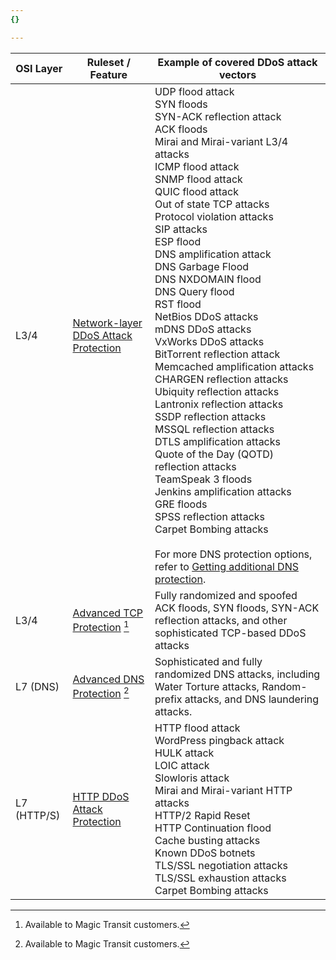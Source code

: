 ```yaml
---
{}

---
```



| OSI Layer       | Ruleset / Feature                                                                                                      | Example of covered DDoS attack vectors                                                                                                                                                                                                                                                                                                                                                                                                                                                                                                                                                            |
| --------------- | ---------------------------------------------------------------------------------------------------------------------- | ------------------------------------------------------------------------------------------------------------------------------------------------------------------------------------------------------------------------------------------------------------------------------------------------------------------------------------------------------------------------------------------------------------------------------------------------------------------------------------------------------------------------------------------------------------------------------------------------- |
| L3/4            | [Network-layer DDoS Attack Protection](/ddos-protection/managed-rulesets/network/)                                     | UDP flood attack<br/>SYN floods<br/>SYN-ACK reflection attack<br/>ACK floods<br/>Mirai and Mirai-variant L3/4 attacks<br/><GlossaryTooltip term="ICMP">ICMP</GlossaryTooltip> flood attack<br/>SNMP flood attack<br/>QUIC flood attack<br/>Out of state TCP attacks<br/>Protocol violation attacks<br/>SIP attacks<br/>ESP flood<br/>DNS amplification attack<br/>DNS Garbage Flood<br/>DNS NXDOMAIN flood<br/>DNS Query flood<br/>RST flood<br/>NetBios DDoS attacks<br/>mDNS DDoS attacks<br/>VxWorks DDoS attacks<br/>BitTorrent reflection attack<br/>Memcached amplification attacks<br/>CHARGEN reflection attacks<br/>Ubiquity reflection attacks<br/>Lantronix reflection attacks<br/>SSDP reflection attacks<br/>MSSQL reflection attacks<br/>DTLS amplification attacks<br/>Quote of the Day (QOTD) reflection attacks<br/>TeamSpeak 3 floods<br/>Jenkins amplification attacks<br/>GRE floods<br/>SPSS reflection attacks<br/>Carpet Bombing attacks<br/><br/>For more DNS protection options, refer to [Getting additional DNS protection](/ddos-protection/about/attack-coverage/#getting-additional-dns-protection). |
| L3/4            | [Advanced TCP Protection](/ddos-protection/advanced-ddos-systems/overview/advanced-tcp-protection/) [^1]               | Fully randomized and spoofed ACK floods, SYN floods, SYN-ACK reflection attacks, and other sophisticated TCP-based DDoS attacks                                                                                                                                                                                                                                                                                                                                                                                                                                                                   |
| L7 (DNS)        | [Advanced DNS Protection](/ddos-protection/advanced-ddos-systems/overview/advanced-dns-protection/) [^1]               | Sophisticated and fully randomized DNS attacks, including Water Torture attacks, Random-prefix attacks, and DNS laundering attacks.                                                                                                                                                                                                                                                                                                                                                                                                                                                               |
| L7 (HTTP/S)     | [HTTP DDoS Attack Protection](/ddos-protection/managed-rulesets/http/)                                                 | HTTP flood attack<br/>WordPress pingback attack<br/>HULK attack<br/>LOIC attack<br/>Slowloris attack<br/>Mirai and Mirai-variant HTTP attacks<br/>HTTP/2 Rapid Reset<br/>HTTP Continuation flood<br/>Cache busting attacks<br/>Known DDoS botnets<br/>TLS/SSL negotiation attacks<br/>TLS/SSL exhaustion attacks<br/>Carpet Bombing attacks<br/>                                                                                                                                                                                                                                                  |

[^1]: Available to Magic Transit customers.
